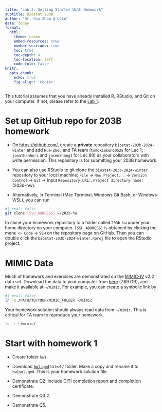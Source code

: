 ```yaml
---
title: "Lab 2: Getting Started With Homework"
subtitle: Biostat 203B
author: "Dr. Hua Zhou @ UCLA"
date: today
format:
  html:
    theme: cosmo
    embed-resources: true
    number-sections: true
    toc: true
    toc-depth: 4
    toc-location: left
    code-fold: false
knitr:
  opts_chunk: 
    echo: true
    fig.align: 'center'
---
```


This tutorial assumes that you have already installed R, RStudio, and Git on your computer. If not, please refer to the [Lab 1](https://ucla-biostat-203b.github.io/2024winter/labs/lab01/lab01.html).

# Set up GitHub repo for 203B homework

- On <https://github.com/>, create a **private** repository `biostat-203b-2024-winter` and add `Hua-Zhou` and TA team (`tomokiokuno0528` for Lec 1; `jonathanhori` and `jasenzhang1` for Lec 80) as your collaborators with write permission. This repository is for submitting your 203B homework.

- You can also use RStudio to git clone the `biostat-203b-2024-winter` repository to your local machine: `File` -> `New Project...` -> `Version Control` -> `Git` -> input `Repository URL:`, `Project directory name:` (203b-hw).

- Alternatively, in Terminal (Mac Terminal, Windows Git Bash, or Windows WSL), you can run
```bash
#| eval: false
git clone [SSH_ADDRESS] ~/203b-hw
```
to clone your homework repository to a folder called `203b-hw` under your home directory on your computer. `[SSH_ADDRESS]` is obtained by clicking the menu `<> Code` -> `SSH` on the repository page on GitHub. Then you can double click the `biostat-203b-2024-winter.Rproj` file to open the RStudio project.

# MIMIC Data

Much of homework and exercises are demonstrated on the [MIMIC-IV](https://physionet.org/content/mimiciv/2.2/) v2.2 data set. Download the data to your computer from [here](https://ucla.box.com/s/u90zkq9cvpv8p5s064s8bvy40c0tqx33) (7.69 GB), and make it available at `~/mimic`. For example, you can create a symbolic link by
```bash
#| eval: false
ln -s /PATH/TO/YOUR/MIMIC_FOLDER ~/mimic
```
Your homework solution should always read data from `~/mimic`. This is critical for TA team to reproduce your homework.
```bash
ls -l ~/mimic/
```

# Start with homework 1

- Create folder `hw1`.

- Download [`hw1.qmd`](https://raw.githubusercontent.com/UCLA-Biostat-203B/2024winter/main/hw/hw1/hw1.qmd) to `hw1/` folder. Make a copy and rename it to `hw1sol.qmd`. This is your homework solution file.

- Demonstrate Q2: include CITI completion report and completion certificate.

- Demonstrate Q3.2.

- Demonstrate Q5.

